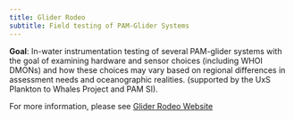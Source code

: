 ```yaml
---
title: Glider Rodeo
subtitle: Field testing of PAM-Glider Systems
---
```


**Goal**: In-water instrumentation testing of several PAM-glider systems with the goal of examining hardware and sensor choices (including WHOI DMONs) and how these choices may vary based on regional differences in assessment needs and oceanographic realities. (supported by the UxS Plankton to Whales Project and PAM SI).

For more information, please see [Glider Rodeo Website](https://nmfs-pam-glider.github.io/GliderRodeo/)

